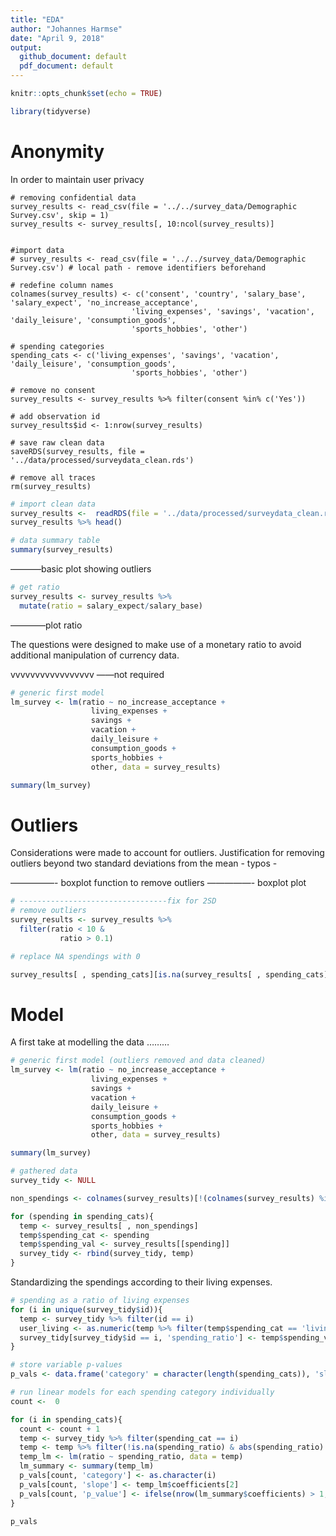 ```yaml
---
title: "EDA"
author: "Johannes Harmse"
date: "April 9, 2018"
output:
  github_document: default
  pdf_document: default
---
```


```r
knitr::opts_chunk$set(echo = TRUE)
```

```r
library(tidyverse)
```

# Anonymity

In order to maintain user privacy 


```
# removing confidential data
survey_results <- read_csv(file = '../../survey_data/Demographic Survey.csv', skip = 1)
survey_results <- survey_results[, 10:ncol(survey_results)]


#import data
# survey_results <- read_csv(file = '../../survey_data/Demographic Survey.csv') # local path - remove identifiers beforehand

# redefine column names
colnames(survey_results) <- c('consent', 'country', 'salary_base', 'salary_expect', 'no_increase_acceptance', 
                           'living_expenses', 'savings', 'vacation', 'daily_leisure', 'consumption_goods', 
                           'sports_hobbies', 'other')

# spending categories
spending_cats <- c('living_expenses', 'savings', 'vacation', 'daily_leisure', 'consumption_goods', 
                           'sports_hobbies', 'other')

# remove no consent
survey_results <- survey_results %>% filter(consent %in% c('Yes'))

# add observation id
survey_results$id <- 1:nrow(survey_results)

# save raw clean data
saveRDS(survey_results, file = '../data/processed/surveydata_clean.rds')

# remove all traces
rm(survey_results)
```

```r
# import clean data
survey_results <-  readRDS(file = '../data/processed/surveydata_clean.rds')
survey_results %>% head()
```

```r
# data summary table
summary(survey_results)
```

-----------basic plot showing outliers

```r
# get ratio
survey_results <- survey_results %>% 
  mutate(ratio = salary_expect/salary_base)
```

------------plot ratio

The questions were designed to make use of a monetary ratio to avoid additional manipulation of currency data.

vvvvvvvvvvvvvvvvv ------not required
```r
# generic first model
lm_survey <- lm(ratio ~ no_increase_acceptance + 
                  living_expenses + 
                  savings + 
                  vacation + 
                  daily_leisure + 
                  consumption_goods + 
                  sports_hobbies + 
                  other, data = survey_results)

summary(lm_survey)
```
# Outliers

Considerations were made to account for outliers. Justification for removing outliers beyond two standard deviations from the mean 
- typos
-




---------------- boxplot function to remove outliers
---------------- boxplot plot

```r
# ---------------------------------fix for 2SD
# remove outliers
survey_results <- survey_results %>% 
  filter(ratio < 10 & 
           ratio > 0.1)

# replace NA spendings with 0

survey_results[ , spending_cats][is.na(survey_results[ , spending_cats])] <- 0
```
# Model

A first take at modelling the data .........


```r
# generic first model (outliers removed and data cleaned)
lm_survey <- lm(ratio ~ no_increase_acceptance + 
                  living_expenses + 
                  savings + 
                  vacation + 
                  daily_leisure + 
                  consumption_goods + 
                  sports_hobbies + 
                  other, data = survey_results)

summary(lm_survey)
```

```r
# gathered data
survey_tidy <- NULL

non_spendings <- colnames(survey_results)[!(colnames(survey_results) %in% spending_cats)]

for (spending in spending_cats){
  temp <- survey_results[ , non_spendings]
  temp$spending_cat <- spending
  temp$spending_val <- survey_results[[spending]]
  survey_tidy <- rbind(survey_tidy, temp)
}
```

Standardizing the spendings according to their living expenses. 

```r
# spending as a ratio of living expenses
for (i in unique(survey_tidy$id)){
  temp <- survey_tidy %>% filter(id == i)
  user_living <- as.numeric(temp %>% filter(temp$spending_cat == 'living_expenses') %>% select(spending_val))
  survey_tidy[survey_tidy$id == i, 'spending_ratio'] <- temp$spending_val/user_living
}
```



```r
# store variable p-values
p_vals <- data.frame('category' = character(length(spending_cats)), 'slope' = numeric(length(spending_cats)), 'p_value' = numeric(length(spending_cats)), stringsAsFactors = FALSE)

# run linear models for each spending category individually
count <-  0

for (i in spending_cats){
  count <- count + 1
  temp <- survey_tidy %>% filter(spending_cat == i)
  temp <- temp %>% filter(!is.na(spending_ratio) & abs(spending_ratio) != Inf)
  temp_lm <- lm(ratio ~ spending_ratio, data = temp)
  lm_summary <- summary(temp_lm)
  p_vals[count, 'category'] <- as.character(i)
  p_vals[count, 'slope'] <- temp_lm$coefficients[2]
  p_vals[count, 'p_value'] <- ifelse(nrow(lm_summary$coefficients) > 1, lm_summary$coefficients[2 , 4], NA)
}
```

```r
p_vals
```


